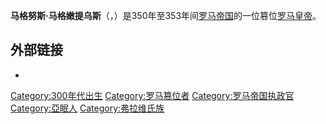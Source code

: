 {{Infobox Roman emperor
| name         = 马格嫩提乌斯
| image        = Magnentiuscng11001178obverse.jpg
| image_size   = 250px
| alt          = Golden coin depicting Magnentius facing right
| caption      = [[金币|''金币'']] 显示马格嫩提乌斯的头像
| succession   = [[罗马皇帝|罗马皇帝]]
| moretext     = ([[篡位者|篡位者]])
| reign        = 350年1月18日– 353年8月11日
| predecessor  = [[君士坦斯一世|君士坦斯一世]]
| successor    = [[君士坦提乌斯二世|君士坦提乌斯二世]]
| regent       = 
| reg-type     = 
| birth_date   = 303年
| birth_place  = [[高卢|高卢]][[亞眠|萨马洛布里瓦]]
| death_date   = 353年8月11日 (50岁)
| death_place  = [[蒙斯战役|蒙斯]]
| burial_place = 
| spouse       = [[贾斯蒂娜_(皇后)|贾斯蒂娜]]
| issue        = 
| full name    = 弗拉维乌斯·马格努斯·马格嫩提乌斯
| religion     = [[基督教|基督教]]
}}
'''马格努斯·马格嫩提乌斯'''（{{lang-la|Magnus Magnentius}}，{{bd|约303年||353年|8月11日}}）是350年至353年间[[羅馬帝國|罗马帝国]]的一位篡位[[羅馬皇帝|罗马皇帝]]。

==外部链接==
*{{Commons-inline|Magnentius}}

{{s-start}}
{{s-reg}}
{{s-bef| before=[[君士坦斯一世|君士坦斯一世]]}}
{{s-ttl| title=[[羅馬皇帝列表|罗马皇帝]]
       | years=350年－353年
       | with=[[君士坦提烏斯二世|君士坦提烏斯二世]]|with2={{tsl|en|Vetranio|维特拉尼奥}}}}
{{s-aft| after=[[君士坦提烏斯二世|君士坦提烏斯二世]]}}
{{s-off}}
{{s-bef | before= 塞尔吉乌斯 |before2=尼格里尼安努斯}}
{{s-ttl | title=[[罗马帝国执政官列表|罗马帝国执政官]] | years=351年 |regent1= [[盖所|盖所]]}}
{{s-aft | after= {{tsl|en|Decentius|德森提乌斯|德森提乌斯·凯撒}} |after2=保卢斯}} 
{{s-end}}
{{罗马皇帝}}
{{Authority control}}

[[Category:300年代出生|Category:300年代出生]]
[[Category:罗马篡位者|Category:罗马篡位者]]
[[Category:罗马帝国执政官|Category:罗马帝国执政官]]
[[Category:亞眠人|Category:亞眠人]]
[[Category:弗拉维氏族|Category:弗拉维氏族]]